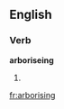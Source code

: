 ==English==

===Verb===
'''arboriseing'''

# {{present participle of|[[arborise]]}}

[[fr:arborising]]
